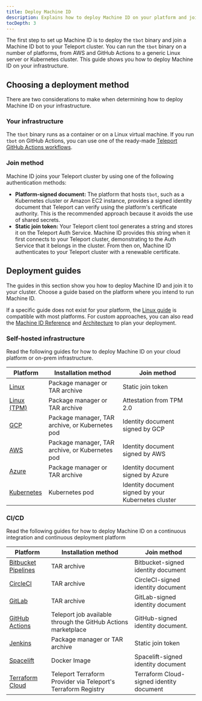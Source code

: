 ```yaml
---
title: Deploy Machine ID
description: Explains how to deploy Machine ID on your platform and join it to your Teleport cluster.
tocDepth: 3
---
```


The first step to set up Machine ID is to deploy the `tbot` binary and join a
Machine ID bot to your Teleport cluster. You can run the `tbot` binary on a
number of platforms, from AWS and GitHub Actions to a generic Linux server or
Kubernetes cluster. This guide shows you how to deploy Machine ID on your
infrastructure.

## Choosing a deployment method

There are two considerations to make when determining how to deploy Machine ID on
your infrastructure.

### Your infrastructure

The `tbot` binary runs as a container or on a Linux virtual machine. If you run
`tbot` on GitHub Actions, you can use one of the ready-made [Teleport GitHub
Actions workflows](https://github.com/teleport-actions).

### Join method

Machine ID joins your Teleport cluster by using one of the following
authentication methods:

- **Platform-signed document:** The platform that hosts `tbot`, such as a
  Kubernetes cluster or Amazon EC2 instance, provides a signed identity document
  that Teleport can verify using the platform's certificate authority. This is
  the recommended approach because it avoids the use of shared secrets.
- **Static join token:** Your Teleport client tool generates a string and stores
  it on the Teleport Auth Service. Machine ID provides this string when it first
  connects to your Teleport cluster, demonstrating to the Auth Service that it
  belongs in the cluster. From then on, Machine ID authenticates to your
  Teleport cluster with a renewable certificate.

## Deployment guides

The guides in this section show you how to deploy Machine ID and join it
to your cluster. Choose a guide based on the platform where you intend to run
Machine ID.

If a specific guide does not exist for your platform, the [Linux
guide](linux.mdx) is compatible with most platforms. For
custom approaches, you can also read the [Machine ID Reference](../../../reference/machine-id/machine-id.mdx)
and [Architecture](../../../reference/architecture/machine-id-architecture.mdx) to plan your deployment.

### Self-hosted infrastructure

Read the following guides for how to deploy Machine ID on your cloud platform or
on-prem infrastructure.

| Platform                                  | Installation method                             | Join method                                         |
|-------------------------------------------|-------------------------------------------------|-----------------------------------------------------|
| [Linux](linux.mdx)           | Package manager or TAR archive                  | Static join token                                   |
| [Linux (TPM)](linux-tpm.mdx) | Package manager or TAR archive                  | Attestation from TPM 2.0                            |
| [GCP](gcp.mdx)               | Package manager, TAR archive, or Kubernetes pod | Identity document signed by GCP                     |
| [AWS](aws.mdx)               | Package manager, TAR archive, or Kubernetes pod | Identity document signed by AWS                     |
| [Azure](azure.mdx)           | Package manager or TAR archive                  | Identity document signed by Azure                   |
| [Kubernetes](kubernetes.mdx) | Kubernetes pod                                  | Identity document signed by your Kubernetes cluster |

### CI/CD

Read the following guides for how to deploy Machine ID on a continuous
integration and continuous deployment platform

| Platform                                                                                            | Installation method                                           | Join method                        |
|-----------------------------------------------------------------------------------------------------|---------------------------------------------------------------|------------------------------------|
| [Bitbucket Pipelines](bitbucket.mdx)                                                   | TAR archive                                                   | Bitbucket-signed identity document |
| [CircleCI](circleci.mdx)                                                               | TAR archive                                                   | CircleCI-signed identity document  |
| [GitLab](gitlab.mdx)                                                                   | TAR archive                                                   | GitLab-signed identity document    |
| [GitHub Actions](github-actions.mdx)                                                   | Teleport job available through the GitHub Actions marketplace | GitHub-signed identity document.   |
| [Jenkins](jenkins.mdx)                                                                 | Package manager or TAR archive                                | Static join token                  |
| [Spacelift](../../../admin-guides/infrastructure-as-code/terraform-provider/spacelift.mdx)             | Docker Image                                                  | Spacelift-signed identity document |
| [Terraform Cloud](../../../admin-guides/infrastructure-as-code/terraform-provider/terraform-cloud.mdx) | Teleport Terraform Provider via Teleport's Terraform Registry | Terraform Cloud-signed identity document |

